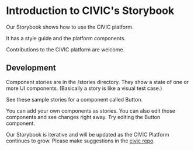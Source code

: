 
<Meta title="Welcome/About Us/Introduction" />

# Introduction to CIVIC's Storybook

Our Storybook shows how to use the CIVIC platform.

It has a style guide and the platform components.

Contributions to the CIVIC platform are welcome.

## Development

Component stories are in the /stories directory. They show a state of one or more UI components. (Basically a story is like a visual test case.)

See these sample stories for a component called Button.

You can add your own components as stories. You can also edit those components and see changes right away. Try editing the Button component.

Our Storybook is iterative and will be updated as the CIVIC Platform continues to grow. Please make suggestions in the [civic repo](https://github.com/hackoregon/civic/).
